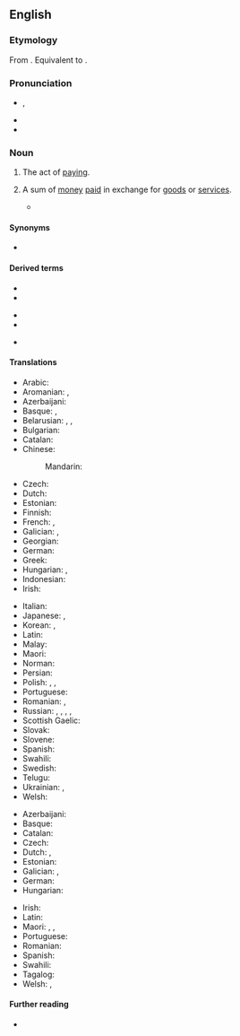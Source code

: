 ==English==

===Etymology===
From {{etyl|fro|en}} {{m|fro|paiement}}.  Equivalent to {{suffix|en|pay|ment}}.

===Pronunciation===
* {{enPR|pāʹmənt}}, {{IPA|en|/ˈpeɪmənt/}}
* {{audio|en|en-us-payment.ogg|Audio (US)}}
* {{hyphenation|en|pay|ment}}

===Noun===
{{en-noun|~}}

# {{lb|en|uncountable}} The act of [[pay]]ing.
# {{lb|en|countable}} A sum of [[money]] [[pay|paid]] in exchange for [[goods]] or [[service]]s.
#* {{quote-book|en|year=1918|author={{w|W. B. Maxwell}}|chapter=7
|title=[http://openlibrary.org/works/OL1097634W The Mirror and the Lamp]
|passage=“[…] This is Mr. Churchill, who, as you are aware, is good enough to come to us for his diaconate, and, as we hope, for much longer; and being a gentleman of independent means, he declines to take any '''payment'''.” Saying this Walden rubbed his hands together and smiled contentedly.}}

====Synonyms====
* {{l|en|scot}}

====Derived terms====
{{rel-top3|Terms derived from ''payment''}}
* {{l|en|down payment}}
* {{l|en|equalization payment}}
{{rel-mid3}}
* {{l|en|grease payment}}
* {{l|en|lubrication payment}}
{{rel-mid3}}
* {{l|en|payment in kind}}
{{rel-bottom}}

====Translations====
{{trans-top|the act of paying}}
* Arabic: {{t+|ar|دَفْع|m}}
* Aromanian: {{t|rup|platã|f}}, {{t|rup|arugã|f}}
* Azerbaijani: {{t+|az|ödəniş}}
* Basque: {{t|eu|ordainketa}}, {{t|eu|ordaintze}}
* Belarusian: {{t|be|апла́та|f}}, {{t|be|пла́та|f}}, {{t|be|плаце́ж|m}}
* Bulgarian: {{t+|bg|пла́щане|n}}
* Catalan: {{t+|ca|pagament|m}}
* Chinese:
*: Mandarin: {{t+|cmn|付款|tr=fùkuǎn}}
* Czech: {{t+|cs|platba|f}}
* Dutch: {{t+|nl|betaling|f}}
* Estonian: {{t|et|makse}}
* Finnish: {{t+|fi|maksu}}
* French: {{t+|fr|paiement|m}}, {{t+|fr|payement|m}}
* Galician: {{t+|gl|pagamento|m}}, {{t+|gl|pago|m}}
* Georgian: {{t|ka|გადასახადი}}
* German: {{t+|de|Bezahlung|f}}
* Greek: {{t+|el|πληρωμή|f}}
* Hungarian: {{t+|hu|fizetés}}, {{t+|hu|kifizetés}}
* Indonesian: {{t+|id|bayar|alt=pembayaran}}
* Irish: {{t|ga|íocaíocht|f}}
{{trans-mid}}
* Italian: {{t+|it|pagamento|m}}
* Japanese: {{t+|ja|支払い|tr=しはらい, shiharai}}, {{t+|ja|弁済|tr=べんさい, bensai}}
* Korean: {{t+|ko|지불}}, {{t+|ko|변제}}
* Latin: {{t|la|pensiō|f}}
* Malay: {{t|ms|bayaran}}
* Maori: {{t|mi|utunga }}
* Norman: {{t|nrf|paiement|m}}
* Persian: {{t+|fa|پرداخت|tr=pardâxt}}
* Polish: {{t+|pl|zapłata|f}}, {{t+|pl|wypłata|f}}, {{t+|pl|opłata|f}}
* Portuguese: {{t+|pt|pagamento}}
* Romanian: {{t+|ro|plată|f}}, {{t+|ro|plătire}}
* Russian: {{t+|ru|платёж|m}}, {{t+|ru|опла́та|f}}, {{t+|ru|пла́та|f}}, {{t+|ru|упла́та|f}}, {{t+|ru|вы́плата|f}}
* Scottish Gaelic: {{t|gd|dìoladh|m}}
* Slovak: {{t|sk|platba|f}}
* Slovene: {{t|sl|plačilo|n}}
* Spanish: {{t+|es|pago}}
* Swahili: {{t+|sw|malipo}}
* Swedish: {{t+|sv|betalning|c}}
* Telugu: {{t+|te|చెల్లింపు}}
* Ukrainian: {{t|uk|платі́ж|m}}, {{t|uk|пла́та|f}}
* Welsh: {{t+|cy|talu|m}}
{{trans-bottom}}

{{trans-top|a sum of money paid in exchange for goods or services}}
* Azerbaijani: {{t+|az|ödəniş}}
* Basque: {{t|eu|ordain}}
* Catalan: {{t+|ca|pagament|m}}
* Czech: {{t+|cs|platba|f}}
* Dutch: {{t+|nl|uitbetaling|f}}, {{t+|nl|betaling|f}}
* Estonian: {{t|et|makse}}
* Galician: {{t+|gl|pago|m}}, {{t+|gl|pagamento|m}}
* German: {{t+|de|Zahlung|f}}
* Hungarian: {{t+|hu|fizetség}}
{{trans-mid}}
* Irish: {{t|ga|íocaíocht|f}}
* Latin: {{t|la|pensiō|f}}
* Maori: {{t|mi|paremata}}, {{t|mi|utunga}}, {{t|mi|moni utu}}
* Portuguese: {{t+|pt|pagamento|m}}
* Romanian: {{t+|ro|plată|f}}
* Spanish: {{t+|es|pago|m}}
* Swahili: {{t+|sw|malipo}}
* Tagalog: {{t+|tl|bayaran}}
* Welsh: {{t+|cy|tâl|m}}, {{t+|cy|taliad|m}}
{{trans-bottom}}

====Further reading====
* {{pedialite}}